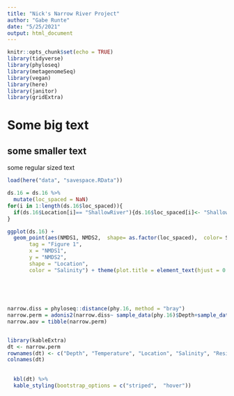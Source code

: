 ```yaml
---
title: "Nick's Narrow River Project"
author: "Gabe Runte"
date: "5/25/2021"
output: html_document
---
```


```r
knitr::opts_chunk$set(echo = TRUE)
library(tidyverse)
library(phyloseq)
library(metagenomeSeq)
library(vegan)
library(here)
library(janitor)
library(gridExtra)
```


# Some big text
## some smaller text

some regular sized text
```r
load(here("data", "savespace.RData"))
```

```r

ds.16 = ds.16 %>% 
  mutate(loc_spaced = NaN)
for(i in 1:length(ds.16$loc_spaced)){
  if(ds.16$Location[i]== "ShallowRiver"){ds.16$loc_spaced[i]<- "Shallow River"}else{if(ds.16$Location[i]== "LowerBasin"){ds.16$loc_spaced[i]<- "Lower Basin"} else{ds.16$loc_spaced[i]<- "Upper Basin"}}
}

ggplot(ds.16) +
  geom_point(aes(NMDS1, NMDS2,  shape= as.factor(loc_spaced),  color= Sal), size =3) + facet_wrap(~loc_spaced) + theme_bw() +  labs(title = "Narrow River NMDS Plot",                                                                        subtitle = "",
       tag = "Figure 1",
       x = "NMDS1",
       y = "NMDS2",
       shape = "Location",
       color = "Salinity") + theme(plot.title = element_text(hjust = 0.5))
      
 
  
  
```

```r
narrow.diss = phyloseq::distance(phy.16, method = "bray")
narrow.perm = adonis2(narrow.diss~ sample_data(phy.16)$Depth+sample_data(phy.16)$Temp+sample_data(phy.16)$LocnDescriptor+sample_data(phy.16)$Sal, data=Metadata )
narrow.aov = tibble(narrow.perm)


library(kableExtra)
dt <- narrow.perm 
rownames(dt) <- c("Depth", "Temperature", "Location", "Salinity", "Residuals", "Total")
colnames(dt)
    
    
  kbl(dt) %>%
  kable_styling(bootstrap_options = c("striped",  "hover"))
  
   
    

            
```